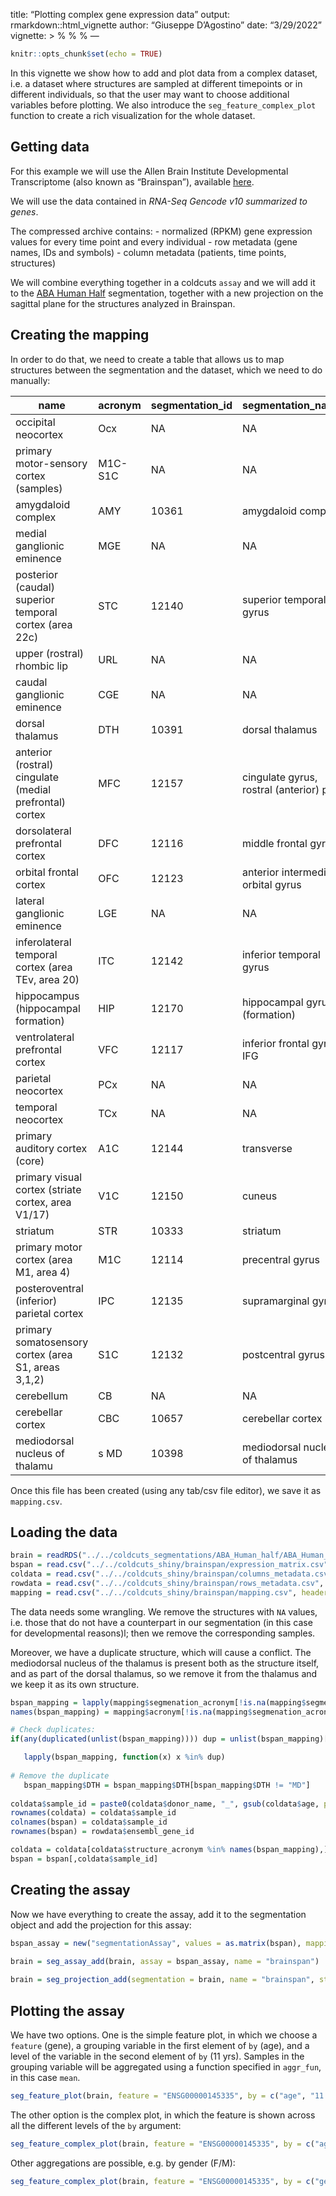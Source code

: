 title: "Plotting complex gene expression data"
output: rmarkdown::html_vignette
author: "Giuseppe D'Agostino"
date: "3/29/2022"
vignette: >
  %\VignetteIndexEntry{coldcuts}
  %\VignetteEngine{knitr::rmarkdown}
  %\VignetteEncoding{UTF-8}
---

```r
knitr::opts_chunk$set(echo = TRUE)
```

In this vignette we show how to add and plot data from a complex dataset, i.e. a dataset where structures are sampled at different timepoints or in different individuals, so that the user may want to choose additional variables before plotting. We also introduce the `seg_feature_complex_plot` function to create a rich visualization for the whole dataset.

## Getting data

For this example we will use the Allen Brain Institute Developmental Transcriptome (also known as "Brainspan"), available [here](https://www.brainspan.org/static/download.html).

We will use the data contained in *RNA-Seq Gencode v10 summarized to genes*. 

The compressed archive contains:
- normalized (RPKM) gene expression values for every time point and every individual
- row metadata (gene names, IDs and symbols)
- column metadata (patients, time points, structures)

We will combine everything together in a coldcuts `assay` and we will add it to the [ABA Human Half](https://langleylab.github.io/coldcuts/articles/segmentations.html#aba-human-half-and-full) segmentation, together with a new projection on the sagittal plane for the structures analyzed in Brainspan.

## Creating the mapping

In order to do that, we need to create a table that allows us to map structures between the segmentation and the dataset, which we need to do manually:

|name|acronym|segmentation_id|segmentation_name|segmenation_acronym|
| --- | --- | --- | --- | --- | 
|occipital neocortex|	Ocx|	NA|	NA|	NA|
primary motor-sensory cortex (samples)|	M1C-S1C|	NA|	NA|	NA|
amygdaloid complex|	AMY|	10361|	amygdaloid complex|	AMY|
medial ganglionic eminence|	MGE|	NA|	NA|	NA|
posterior (caudal) superior temporal cortex (area 22c)|	STC|	12140|	superior temporal gyrus|	STG|
upper (rostral) rhombic lip|	URL|	NA|	NA|	NA|
caudal ganglionic eminence|	CGE|	NA|	NA|	NA|
dorsal thalamus|	DTH|	10391|	dorsal thalamus|DTH|
anterior (rostral) cingulate (medial prefrontal) cortex|	MFC|	12157|	cingulate gyrus, rostral (anterior) part|	CgGr|
dorsolateral prefrontal cortex|	DFC|	12116|	middle frontal gyrus|	MFG|
orbital frontal cortex|	OFC|	12123|	anterior intermediate orbital gyrus|	AOrG|
lateral ganglionic eminence|	LGE|	NA|	NA|	NA|
inferolateral temporal cortex (area TEv, area 20)|	ITC|	12142|	inferior temporal gyrus|	ITG|
hippocampus (hippocampal formation)|	HIP|	12170|	hippocampal gyrus (formation)|	HiF|
ventrolateral prefrontal cortex|	VFC|	12117|	inferior frontal gyrus	IFG|
parietal neocortex|	PCx|	NA|	NA|	NA|
temporal neocortex|	TCx|	NA|	NA|	NA|
primary auditory cortex (core)|	A1C|	12144|	transverse| temporal gyrus (Heschl's gyrus)|	TTG|
primary visual cortex (striate cortex, area V1/17)|	V1C|	12150|	cuneus|	Cun|
striatum|	STR|	10333|	striatum|	STR|
primary motor cortex (area M1, area 4)|	M1C|	12114|	precentral gyrus|	PrCG|
posteroventral (inferior) parietal cortex	|IPC	|12135	|supramarginal gyrus	|SMG|
primary somatosensory cortex (area S1, areas 3,1,2)	|S1C|	12132	|postcentral gyrus|	PoCG|
cerebellum	|CB|	NA	|NA	|NA|
cerebellar cortex	|CBC	|10657	|cerebellar cortex	|CBC|
mediodorsal nucleus of thalamu|s	MD|	10398|	mediodorsal nucleus of thalamus|	MD|

Once this file has been created (using any tab/csv file editor), we save it as `mapping.csv`.


## Loading the data

```r
brain = readRDS("../../coldcuts_segmentations/ABA_Human_half/ABA_Human_half_seg.RDS")
bspan = read.csv("../../coldcuts_shiny/brainspan/expression_matrix.csv", header = FALSE, sep = ",")
coldata = read.csv("../../coldcuts_shiny/brainspan/columns_metadata.csv", header = TRUE, sep = ",")
rowdata = read.csv("../../coldcuts_shiny/brainspan/rows_metadata.csv", header = TRUE, sep = ",")
mapping = read.csv("../../coldcuts_shiny/brainspan/mapping.csv", header = TRUE, sep = ",")
```

The data needs some wrangling. We remove the structures with `NA` values, i.e. those that do not have a counterpart in our segmentation (in this case for developmental reasons)l; then we remove the corresponding samples.

Moreover, we have a duplicate structure, which will cause a conflict. The mediodorsal nucleus of the thalamus is present both as the structure itself, and as part of the dorsal thalamus, so we remove it from the thalamus and we keep it as its own structure.

```r
bspan_mapping = lapply(mapping$segmenation_acronym[!is.na(mapping$segmenation_acronym)], function(x) seg_select_str(brain, x))
names(bspan_mapping) = mapping$acronym[!is.na(mapping$segmenation_acronym)]

# Check duplicates:
if(any(duplicated(unlist(bspan_mapping)))) dup = unlist(bspan_mapping)[which(duplicated(unlist(bspan_mapping)))]

   lapply(bspan_mapping, function(x) x %in% dup)
   
# Remove the duplicate   
   bspan_mapping$DTH = bspan_mapping$DTH[bspan_mapping$DTH != "MD"] 
   
coldata$sample_id = paste0(coldata$donor_name, "_", gsub(coldata$age, pattern = " ", replacement = "_"), "_", coldata$structure_acronym)
rownames(coldata) = coldata$sample_id
colnames(bspan) = coldata$sample_id
rownames(bspan) = rowdata$ensembl_gene_id

coldata = coldata[coldata$structure_acronym %in% names(bspan_mapping),]
bspan = bspan[,coldata$sample_id]
```

## Creating the assay

Now we have everything to create the assay, add it to the segmentation object and add the projection for this assay:

```r
bspan_assay = new("segmentationAssay", values = as.matrix(bspan), mapping = bspan_mapping, sampledata = coldata)
 
brain = seg_assay_add(brain, assay = bspan_assay, name = "brainspan")

brain = seg_projection_add(segmentation = brain, name = "brainspan", structures = unlist(bspan_mapping), planes_chosen = "sagittal")

```

## Plotting the assay

We have two options. One is the simple feature plot, in which we choose a `feature` (gene), a grouping variable in the first element of `by` (age), and a level of the variable in the second element of `by` (11 yrs). Samples in the grouping variable will be aggregated using a function specified in `aggr_fun`, in this case `mean`.

```r
seg_feature_plot(brain, feature = "ENSG00000145335", by = c("age", "11 yrs"), assay = "brainspan", aggr_fun = "mean")
```


The other option is the complex plot, in which the feature is shown across all the different levels of the `by` argument:


```r
seg_feature_complex_plot(brain, feature = "ENSG00000145335", by = c("age", "11 yrs"), assay = "brainspan", aggr_fun = "mean")
```


Other aggregations are possible, e.g. by gender (F/M):

```r
seg_feature_complex_plot(brain, feature = "ENSG00000145335", by = c("gender", "F"), assay = "brainspan", aggr_fun = "mean")
```

